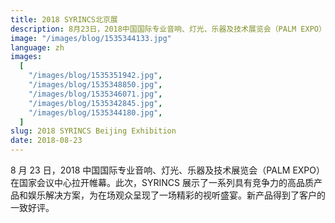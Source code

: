 ```yaml
---
title: 2018 SYRINCS北京展
description: 8月23日，2018中国国际专业音响、灯光、乐器及技术展览会（PALM EXPO）在国家会议中心拉开帷幕。此次，SYRINCS展示了一系列具有竞争力的高品质产品和娱乐解决方案，为在场观众呈现了一场精彩的视听盛宴。新产品得到了客户的一致好评。
image: "/images/blog/1535344133.jpg"
language: zh
images:
  [
    "/images/blog/1535351942.jpg",
    "/images/blog/1535348850.jpg",
    "/images/blog/1535346071.jpg",
    "/images/blog/1535342845.jpg",
    "/images/blog/1535344180.jpg",
  ]
slug: 2018 SYRINCS Beijing Exhibition
date: 2018-08-23
---
```


8 月 23 日，2018 中国国际专业音响、灯光、乐器及技术展览会（PALM EXPO）在国家会议中心拉开帷幕。此次，SYRINCS 展示了一系列具有竞争力的高品质产品和娱乐解决方案，为在场观众呈现了一场精彩的视听盛宴。新产品得到了客户的一致好评。
